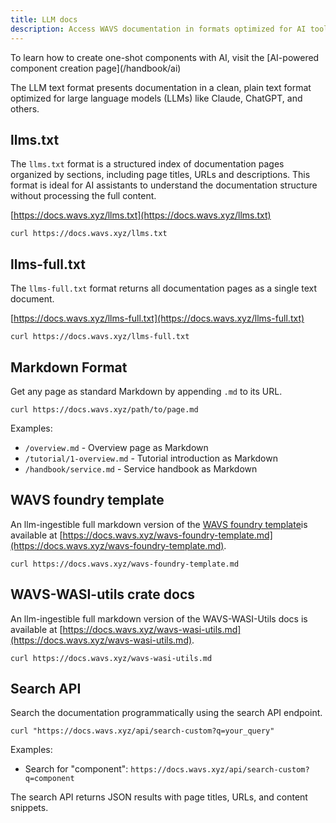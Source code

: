 ```yaml
---
title: LLM docs
description: Access WAVS documentation in formats optimized for AI tools and integration.
---
```



<Callout title="AI components" type="info">
To learn how to create one-shot components with AI, visit the [AI-powered component creation page](/handbook/ai)
</Callout>

The LLM text format presents documentation in a clean, plain text format optimized for large language models (LLMs) like Claude, ChatGPT, and others.

## llms.txt

The `llms.txt` format is a structured index of documentation pages organized by sections, including page titles, URLs and descriptions. This format is ideal for AI assistants to understand the documentation structure without processing the full content.

[https://docs.wavs.xyz/llms.txt](https://docs.wavs.xyz/llms.txt)

```
curl https://docs.wavs.xyz/llms.txt
```

## llms-full.txt

The `llms-full.txt` format returns all documentation pages as a single text document.

[https://docs.wavs.xyz/llms-full.txt](https://docs.wavs.xyz/llms-full.txt)

```
curl https://docs.wavs.xyz/llms-full.txt
```

## Markdown Format

Get any page as standard Markdown by appending `.md` to its URL.

```
curl https://docs.wavs.xyz/path/to/page.md
```

Examples:
- `/overview.md` - Overview page as Markdown
- `/tutorial/1-overview.md` - Tutorial introduction as Markdown
- `/handbook/service.md` - Service handbook as Markdown

## WAVS foundry template

An llm-ingestible full markdown version of the [WAVS foundry template](https://github.com/Lay3rLabs/wavs-foundry-template)is available at [https://docs.wavs.xyz/wavs-foundry-template.md](https://docs.wavs.xyz/wavs-foundry-template.md).

```
curl https://docs.wavs.xyz/wavs-foundry-template.md
```

## WAVS-WASI-utils crate docs

An llm-ingestible full markdown version of the WAVS-WASI-Utils docs is available at [https://docs.wavs.xyz/wavs-wasi-utils.md](https://docs.wavs.xyz/wavs-wasi-utils.md).

```
curl https://docs.wavs.xyz/wavs-wasi-utils.md
```

## Search API

Search the documentation programmatically using the search API endpoint.

```
curl "https://docs.wavs.xyz/api/search-custom?q=your_query"
```

Examples:
- Search for "component": `https://docs.wavs.xyz/api/search-custom?q=component`

The search API returns JSON results with page titles, URLs, and content snippets.
